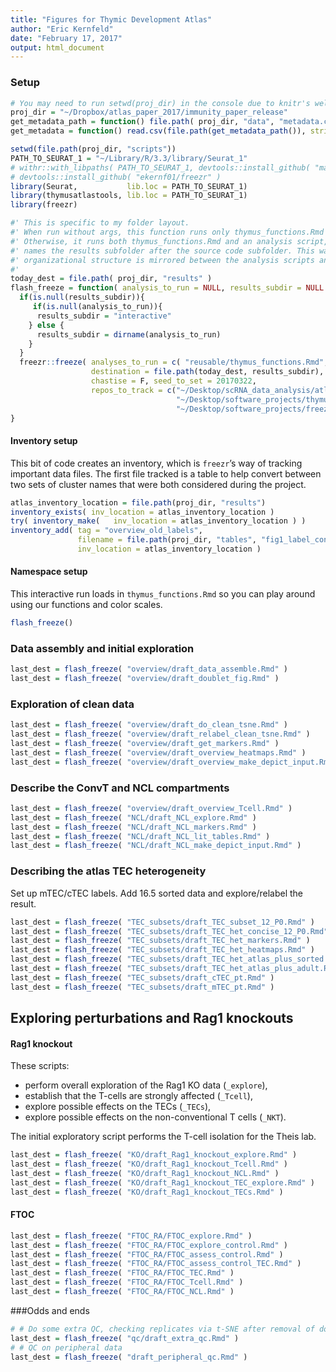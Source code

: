 ```yaml
---
title: "Figures for Thymic Development Atlas"
author: "Eric Kernfeld"
date: "February 17, 2017"
output: html_document
---
```


### Setup

```r

# You may need to run setwd(proj_dir) in the console due to knitr's well-documented working directory insanity.
proj_dir = "~/Dropbox/atlas_paper_2017/immunity_paper_release"
get_metadata_path = function() file.path( proj_dir, "data", "metadata.csv")
get_metadata = function() read.csv(file.path(get_metadata_path()), stringsAsFactors = F)

setwd(file.path(proj_dir, "scripts"))
PATH_TO_SEURAT_1 = "~/Library/R/3.3/library/Seurat_1"
# withr::with_libpaths( PATH_TO_SEURAT_1, devtools::install_github( "maehrlab/thymus_atlas_tools" ) )
# devtools::install_github( "ekernf01/freezr" )
library(Seurat,           lib.loc = PATH_TO_SEURAT_1)
library(thymusatlastools, lib.loc = PATH_TO_SEURAT_1)
library(freezr)

#' This is specific to my folder layout. 
#' When run without args, this function runs only thymus_functions.Rmd and saves to the "interactive" folder.
#' Otherwise, it runs both thymus_functions.Rmd and an analysis script, and it 
#' names the results subfolder after the source code subfolder. This way, the 
#' organizational structure is mirrored between the analysis scripts and the results folders.
#' 
today_dest = file.path( proj_dir, "results" )
flash_freeze = function( analysis_to_run = NULL, results_subdir = NULL ){
  if(is.null(results_subdir)){
     if(is.null(analysis_to_run)){
      results_subdir = "interactive"
    } else {
      results_subdir = dirname(analysis_to_run)
    }
  }
  freezr::freeze( analyses_to_run = c( "reusable/thymus_functions.Rmd", analysis_to_run ),
                  destination = file.path(today_dest, results_subdir),
                  chastise = F, seed_to_set = 20170322, 
                  repos_to_track = c("~/Desktop/scRNA_data_analysis/atlas_paper_2017/scRNA_redo_12_p0",
                                     "~/Desktop/software_projects/thymusatlastools", 
                                     "~/Desktop/software_projects/freezr") )
}
```

#### Inventory setup

This bit of code creates an inventory, which is `freezr`'s way of tracking important data files. The first file tracked is a table to help convert between two sets of cluster names that were both considered during the project. 

```r
atlas_inventory_location = file.path(proj_dir, "results")
inventory_exists( inv_location = atlas_inventory_location )
try( inventory_make(   inv_location = atlas_inventory_location ) )
inventory_add( tag = "overview_old_labels",
               filename = file.path(proj_dir, "tables", "fig1_label_conversions.txt" ), 
               inv_location = atlas_inventory_location )
```

#### Namespace setup

This interactive run loads in `thymus_functions.Rmd` so you can play around using our functions and color scales.

```r
flash_freeze()
```

### Data assembly and initial exploration

```r
last_dest = flash_freeze( "overview/draft_data_assemble.Rmd" )
last_dest = flash_freeze( "overview/draft_doublet_fig.Rmd" )
```

### Exploration of clean data

```r
last_dest = flash_freeze( "overview/draft_do_clean_tsne.Rmd" )
last_dest = flash_freeze( "overview/draft_relabel_clean_tsne.Rmd" )
last_dest = flash_freeze( "overview/draft_get_markers.Rmd" )
last_dest = flash_freeze( "overview/draft_overview_heatmaps.Rmd" )
last_dest = flash_freeze( "overview/draft_overview_make_depict_input.Rmd" )
```

### Describe the ConvT and NCL compartments

```r
last_dest = flash_freeze( "overview/draft_overview_Tcell.Rmd" )
last_dest = flash_freeze( "NCL/draft_NCL_explore.Rmd" ) 
last_dest = flash_freeze( "NCL/draft_NCL_markers.Rmd" ) 
last_dest = flash_freeze( "NCL/draft_NCL_lit_tables.Rmd" ) 
last_dest = flash_freeze( "NCL/draft_NCL_make_depict_input.Rmd" ) 
```

### Describing the atlas TEC heterogeneity

Set up mTEC/cTEC labels. Add 16.5 sorted data and explore/relabel the result.

```r
last_dest = flash_freeze( "TEC_subsets/draft_TEC_subset_12_P0.Rmd" )
last_dest = flash_freeze( "TEC_subsets/draft_TEC_het_concise_12_P0.Rmd" ) 
last_dest = flash_freeze( "TEC_subsets/draft_TEC_het_markers.Rmd" ) 
last_dest = flash_freeze( "TEC_subsets/draft_TEC_het_heatmaps.Rmd" ) 
last_dest = flash_freeze( "TEC_subsets/draft_TEC_het_atlas_plus_sorted.Rmd" ) 
last_dest = flash_freeze( "TEC_subsets/draft_TEC_het_atlas_plus_adult.Rmd" ) 
last_dest = flash_freeze( "TEC_subsets/draft_cTEC_pt.Rmd" ) 
last_dest = flash_freeze( "TEC_subsets/draft_mTEC_pt.Rmd" ) 
```

## Exploring perturbations and Rag1 knockouts

#### Rag1 knockout

These scripts:

- perform overall exploration of the Rag1 KO data (`_explore`), 
- establish that the T-cells are strongly affected (`_Tcell`),
- explore possible effects on the TECs (`_TECs`),
- explore possible effects on the non-conventional T cells (`_NKT`).

The initial exploratory script performs the T-cell isolation for the Theis lab.

```r
last_dest = flash_freeze( "KO/draft_Rag1_knockout_explore.Rmd" ) 
last_dest = flash_freeze( "KO/draft_Rag1_knockout_Tcell.Rmd" ) 
last_dest = flash_freeze( "KO/draft_Rag1_knockout_NCL.Rmd" ) 
last_dest = flash_freeze( "KO/draft_Rag1_knockout_TEC_explore.Rmd" ) 
last_dest = flash_freeze( "KO/draft_Rag1_knockout_TECs.Rmd" ) 
```

#### FTOC 

```r
last_dest = flash_freeze( "FTOC_RA/FTOC_explore.Rmd" ) 
last_dest = flash_freeze( "FTOC_RA/FTOC_explore_control.Rmd" ) 
last_dest = flash_freeze( "FTOC_RA/FTOC_assess_control.Rmd" ) 
last_dest = flash_freeze( "FTOC_RA/FTOC_assess_control_TEC.Rmd" ) 
last_dest = flash_freeze( "FTOC_RA/FTOC_TEC.Rmd" ) 
last_dest = flash_freeze( "FTOC_RA/FTOC_Tcell.Rmd" ) 
last_dest = flash_freeze( "FTOC_RA/FTOC_NCL.Rmd" ) 
```

###Odds and ends

```r
# # Do some extra QC, checking replicates via t-SNE after removal of doublets
last_dest = flash_freeze( "qc/draft_extra_qc.Rmd" )
# # QC on peripheral data 
last_dest = flash_freeze( "draft_peripheral_qc.Rmd" )
```

